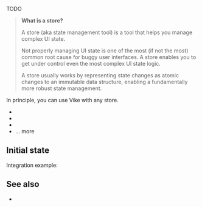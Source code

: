 
TODO

> **What is a store?**
>
> A store (aka state management tool) is a tool that helps you manage complex UI state.
>
> Not properly managing UI state is one of the most (if not the most) common root cause for buggy user interfaces. A store enables you to get under control even the most complex UI state logic.
>
> A store usually works by representing state changes as atomic changes to an immutable data structure, enabling a fundamentally more robust state management.

In principle, you can use Vike with any store.
- <Link href="/redux" />
- <Link href="/pinia" />
- <Link href="/vuex" />
- <Link href="/tools#stores">... more</Link>


## Initial state

<DataIntegrationIntro
  toolType="store"
/>

Integration example:
<DataIntegrationStore />


## See also

- <Link href="/data-tools" />
